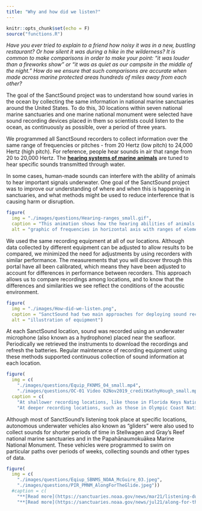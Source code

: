 ```yaml
---
title: "Why and how did we listen?"
---
```


```r
knitr::opts_chunk$set(echo = F)
source("functions.R")
```

*Have you ever tried to explain to a friend how noisy it was in a new, bustling restaurant? Or how silent it was during a hike in the wilderness? It is common to make comparisons in order to make your point: "it was louder than a fireworks show" or "it was as quiet as our campsite in the middle of the night." How do we ensure that such comparisons are accurate when made across marine protected areas hundreds of miles away from each other?*

The goal of the SanctSound project was to understand how sound varies in the ocean by collecting the same information in national marine sanctuaries around the United States. To do this, 30 locations within seven national marine sanctuaries and one marine national monument were selected have sound recording devices placed in them so scientists could listen to the ocean, as continuously as possible, over a period of three years.

We programmed all SanctSound recorders to collect information over the same range of frequencies or pitches - from 20 Hertz (low pitch) to 24,000 Hertz (high pitch). For reference, people hear sounds in air that range from 20 to 20,000 Hertz. The **[hearing systems of marine animals](https://dosits.org/animals/sound-reception/)** are tuned to hear specific sounds transmitted through water. 

In some cases, human-made sounds can interfere with the ability of animals to hear important signals underwater. One goal of the SanctSound project was to improve our understanding of where and when this is happening in sanctuaries, and what methods might be used to reduce interference that is causing harm or disruption.

```r
figure(
  img = "./images/questions/Hearing-ranges_small.gif",
  caption = "This animation shows how the hearing abilities of animals that we focused on during the project (green bars) overlap with the types of physical sounds (purple) and human-made sounds (orange) that we recorded. There are more sound-producing human activities and more sanctuary animals that use or produce sound than are depicted here. The yellow bar indicates the hearing range of humans in air as well as the range of frequencies that were recorded by SanctSound hydrophones.",
  alt = "graphic of frequencies in horizontal axis with ranges of elements arranged above.")
```

We used the same recording equipment at all of our locations. Although data collected by different equipment can be adjusted to allow results to be compared, we minimized the need for adjustments by using recorders with similar performance. The measurements that you will discover through this portal have all been calibrated, which means they have been adjusted to account for differences in performance between recorders. This approach allows us to compare recordings among locations, and to know that the differences and similarities we see reflect the conditions of the acoustic environment.

::: { .overflow-auto}

```r
figure(
  img = "./images/How-did-we-listen.png",
  caption = "SanctSound had two main approaches for deploying sound recording equipment: a mooring maintained by divers (1) and a mooring with a release and float system deployed and retrieved from a research vessel (2). In a few special cases, the project also attached sound recording equipment to a diving autonomous underwater vehicle (3) and a surface autonomous vehicle powered by waves (4).",
  alt = "illustration of equipment")
```

At each SanctSound location, sound was recorded using an underwater microphone (also known as a hydrophone) placed near the seafloor. Periodically we retrieved the instruments to download the recordings and refresh the batteries. Regular maintenance of recording equipment using these methods supported continuous collection of sound information at each location.

:::

```r
figure(
  img = c(
    "./images/questions/Equip_FKNMS_04_small.mp4",
    "./images/questions/OC-01 Video 02Nov2019_creditKathyHough_small.mp4")
  caption = c(
    "At shallower recording locations, like those in Florida Keys National Marine Sanctuary, equipment was placed and retrieved by divers.  Photo Credit: NOAA.",
    "At deeper recording locations, such as those in Olympic Coast National Marine Sanctuary, equipment was deployed over the side of sanctuary research vessels and allowed to sink to the seafloor using an anchored mooring line. Each mooring line had a release system between the recording equipment and anchor to remotely release the gear for recovery. After release, the recording equipment rose to the surface and was picked up by scientists on the research vessel. Video Credit: NOAA."))
```


Although most of SanctSound’s listening took place at specific locations, autonomous underwater vehicles also known as “gliders” were also used to collect sounds for shorter periods of time in Stellwagen and Gray’s Reef national marine sanctuaries and in the Papahānaumokuākea Marine National Monument. These vehicles were programmed to swim on particular paths over periods of weeks, collecting sounds and other types of data. 

```r
figure(
  img = c(
    "./images/questions/Eqiup_SBNMS_NOAA_McGuire_03.jpeg",
    "./images/questions/PIR_PMNM_AlongForTheGlide.jpeg"))
  #caption = c(
    "**[Read more](https://sanctuaries.noaa.gov/news/mar21/listening-during-quarantine.html)** about the use of these torpedo-shaped gliders that dive up and down listening for whales and other species in Stellwagen Bank National Marine Sanctuary. Photo Credit: NOAA."
    "**[Read more](https://sanctuaries.noaa.gov/news/jul21/along-for-the-glide.html) about the use of these wave gliders that resemble surf boards as they listen for whales and other sounds in the Papahānaumokuākea Marine National Monument. Photo Credit: Jupiter Research.))
```



